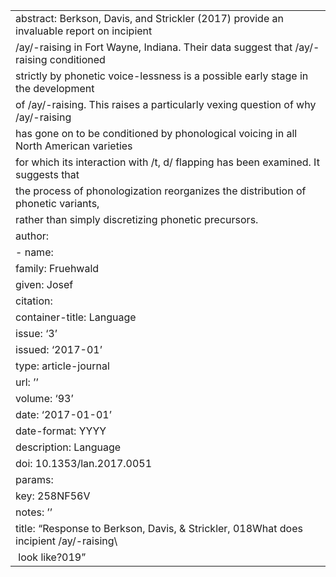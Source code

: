 ---
abstract: Berkson, Davis, and Strickler (2017) provide an invaluable report on incipient
  /ay/-raising in Fort Wayne, Indiana. Their data suggest that /ay/-raising conditioned
  strictly by phonetic voice-lessness is a possible early stage in the development
  of /ay/-raising. This raises a particularly vexing question of why /ay/-raising
  has gone on to be conditioned by phonological voicing in all North American varieties
  for which its interaction with /t, d/ flapping has been examined. It suggests that
  the process of phonologization reorganizes the distribution of phonetic variants,
  rather than simply discretizing phonetic precursors.
author:
- name:
    family: Fruehwald
    given: Josef
citation:
  container-title: Language
  issue: '3'
  issued: '2017-01'
  type: article-journal
  url: ''
  volume: '93'
date: '2017-01-01'
date-format: YYYY
description: Language
doi: 10.1353/lan.2017.0051
params:
  key: 258NF56V
  notes: ''
title: "Response to Berkson, Davis, & Strickler, \u2018What does incipient /ay/-raising\
  \ look like?\u2019"
---